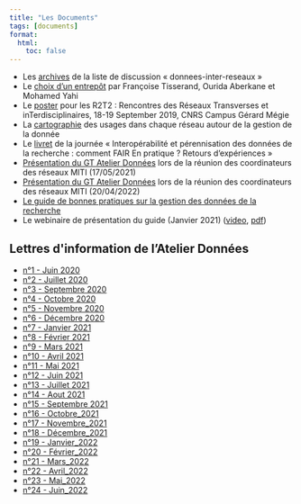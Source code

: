 ```yaml
---
title: "Les Documents"
tags: [documents]
format:
  html:
    toc: false
---
```


- Les [archives](https://listes.services.cnrs.fr/wws/arc/donnees-inter-reseaux/) de la liste de discussion « donnees-inter-reseaux »
- Le [choix d'un entrepôt](/download/Choix_entrepot_hackathon_20200114.pdf) par Françoise Tisserand, Ourida Aberkane et Mohamed Yahi
- Le [poster](/download/R2T2-septembre-2019.pdf) pour les R2T2 : Rencontres des Réseaux Transverses et inTerdisciplinaires, 18-19 September 2019, CNRS Campus Gérard Mégie
- La [cartographie](/download/GTInterreseaux-CartoSyntheseV6-optimise.pdf) des usages dans chaque réseau autour de la gestion de la donnée
- Le [livret](/download/Livret_FAIR_2018.pdf) de la journée « Interopérabilité et pérennisation des données de la recherche : comment FAIR En pratique ? Retours d'expériences »
- [Présentation du GT Atelier Données](/download/Atelier_Donnees_17052021.pdf) lors de la réunion des coordinateurs des réseaux MITI (17/05/2021)
- [Présentation du GT Atelier Données](/download/Atelier_Donnees_20220420.pdf) lors de la réunion des coordinateurs des réseaux MITI (20/04/2022)
- [Le guide de bonnes pratiques sur la gestion des données de la recherche](https://mi-gt-donnees.pages.math.unistra.fr/guide/)
- Le webinaire de présentation du guide (Janvier 2021) ([video](https://www.canal-u.tv/video/atelier_donnees/presentation_du_guide_de_bonnes_pratiques_des_donnees_de_la_recherche.59537), [pdf](/download/Guide_Bonnes_Pratiques_Janvier_2021.pdf))

## Lettres d\'information de l'Atelier Données

- [n°1 - Juin 2020](/download/Lettre_d_information_GT_Atelier_Données_n_1_-_Juin_2020.pdf)
- [n°2 - Juillet 2020](/download/Lettre_d_information_GT_Atelier_Données_n_2_-_Juillet_2020.pdf)
- [n°3 - Septembre 2020](/download/Lettre_d_information_GT_Atelier_Données_n_3_-_Septembre_2020.pdf)
- [n°4 - Octobre 2020](/download/Lettre_d_information_GT_Atelier_Données_n_4_-_Octobre_2020.pdf)
- [n°5 - Novembre 2020](/download/Lettre_d_information_GT_Atelier_Données_n_5_-_Novembre_2020.pdf)
- [n°6 - Décembre 2020](/download/Lettre_d_information_GT_Atelier_Données_n_6_-_Décembre_2020.pdf)
- [n°7 - Janvier 2021](/download/Lettre_d_information_GT_Atelier_Données_n_7_–_Janvier_2021.pdf)
- [n°8 - Février 2021](/download/Lettre_d_information_GT_Atelier_Données_n_8_–_Février_2021.pdf)
- [n°9 - Mars 2021](/download/Lettre_d_information_GT_Atelier_Données_n_9___Mars_2021.pdf)
- [n°10 - Avril 2021](/download/Lettre_d_information_GT_Atelier_Données_n_10_-_Avril_2021.pdf)
- [n°11 - Mai 2021](/download/Lettre_d_information_GT_Atelier_Données_n_11_-_Mai_2021.pdf)
- [n°12 - Juin 2021](/download/Lettre_d_information_GT_Atelier_Données_n_12_-_Juin_2021.pdf)
- [n°13 - Juillet 2021](/download/Lettre_d_information_GT_Atelier_Données_n_13_-_Juillet_2021.pdf)
- [n°14 - Aout 2021](/download/Lettre_d_information_GT_Atelier_Données_n_14_-_Aout_2021.pdf)
- [n°15 - Septembre 2021](/download/Lettre_d_information_GT_Atelier_Données_n_15_-_Septembre_2021.pdf)
- [n°16 - Octobre_2021](/download/Lettre_d_information_GT_Atelier_Données_n_16_-_Octobre_2021.pdf) 
- [n°17 - Novembre_2021](/download/Lettre_d_information_GT_Atelier_Données_n_17_-_Novembre_2021.pdf)
- [n°18 - Décembre_2021](/download/Lettre_d_information_GT_Atelier_Données_n_18_Decembre_2021.pdf) 
- [n°19 - Janvier_2022](/download/Lettre_d_information_GT_Atelier_Données_n_19_Janvier_2022.pdf)
- [n°20 - Février_2022](/download/Lettre_d_information_GT_Atelier_Données_n_20_-_Février_2022.pdf) 
- [n°21 - Mars_2022](/download/Lettre_d_information_GT_Atelier_Données_n_21_-_Mars_2022.pdf)
- [n°22 - Avril_2022](/download/Lettre_d_information_GT_Atelier_Données_n_22_-_Avril_2022.pdf) 
- [n°23 - Mai_2022](/download/Lettre_d_information_GT_Atelier_Données_n_23_-_Mai_2022.pdf)
- [n°24 - Juin_2022](/download/Lettre_d_information_GT_Atelier_Données_n_24_-_Juin_2022.pdf)

